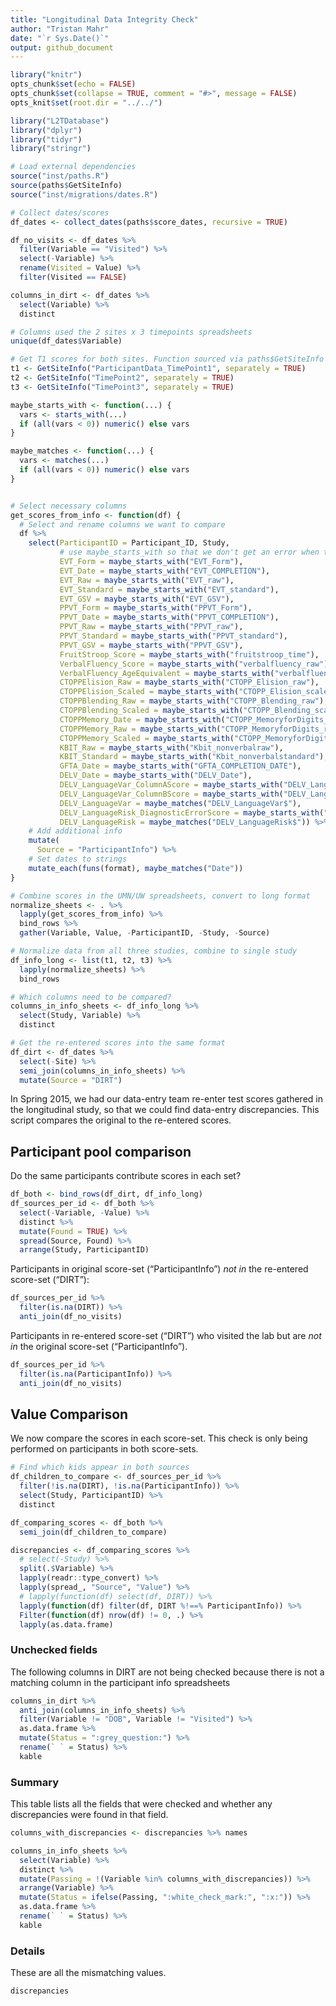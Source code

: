 ```yaml
---
title: "Longitudinal Data Integrity Check"
author: "Tristan Mahr"
date: "`r Sys.Date()`"
output: github_document
---
```


```r
library("knitr")
opts_chunk$set(echo = FALSE)
opts_chunk$set(collapse = TRUE, comment = "#>", message = FALSE)
opts_knit$set(root.dir = "../../")
```

```r
library("L2TDatabase")
library("dplyr")
library("tidyr")
library("stringr")

# Load external dependencies
source("inst/paths.R")
source(paths$GetSiteInfo)
source("inst/migrations/dates.R")

# Collect dates/scores
df_dates <- collect_dates(paths$score_dates, recursive = TRUE)

df_no_visits <- df_dates %>% 
  filter(Variable == "Visited") %>% 
  select(-Variable) %>% 
  rename(Visited = Value) %>% 
  filter(Visited == FALSE)

columns_in_dirt <- df_dates %>% 
  select(Variable) %>% 
  distinct

# Columns used the 2 sites x 3 timepoints spreadsheets
unique(df_dates$Variable)

# Get T1 scores for both sites. Function sourced via paths$GetSiteInfo
t1 <- GetSiteInfo("ParticipantData_TimePoint1", separately = TRUE)
t2 <- GetSiteInfo("TimePoint2", separately = TRUE)
t3 <- GetSiteInfo("TimePoint3", separately = TRUE)

maybe_starts_with <- function(...) {
  vars <- starts_with(...)
  if (all(vars < 0)) numeric() else vars
}

maybe_matches <- function(...) {
  vars <- matches(...)
  if (all(vars < 0)) numeric() else vars
}


# Select necessary columns
get_scores_from_info <- function(df) {
  # Select and rename columns we want to compare
  df %>%
    select(ParticipantID = Participant_ID, Study,
           # use maybe_starts_with so that we don't get an error when the column is not found
           EVT_Form = maybe_starts_with("EVT_Form"),
           EVT_Date = maybe_starts_with("EVT_COMPLETION"),
           EVT_Raw = maybe_starts_with("EVT_raw"),
           EVT_Standard = maybe_starts_with("EVT_standard"),
           EVT_GSV = maybe_starts_with("EVT_GSV"),
           PPVT_Form = maybe_starts_with("PPVT_Form"),
           PPVT_Date = maybe_starts_with("PPVT_COMPLETION"),
           PPVT_Raw = maybe_starts_with("PPVT_raw"),
           PPVT_Standard = maybe_starts_with("PPVT_standard"),
           PPVT_GSV = maybe_starts_with("PPVT_GSV"),
           FruitStroop_Score = maybe_starts_with("fruitstroop_time"),
           VerbalFluency_Score = maybe_starts_with("verbalfluency_raw"),
           VerbalFluency_AgeEquivalent = maybe_starts_with("verbalfluency_AE"),
           CTOPPElision_Raw = maybe_starts_with("CTOPP_Elision_raw"),
           CTOPPElision_Scaled = maybe_starts_with("CTOPP_Elision_scaled"),
           CTOPPBlending_Raw = maybe_starts_with("CTOPP_Blending_raw"),
           CTOPPBlending_Scaled = maybe_starts_with("CTOPP_Blending_scaled"),
           CTOPPMemory_Date = maybe_starts_with("CTOPP_MemoryforDigits_COMPLETION"),
           CTOPPMemory_Raw = maybe_starts_with("CTOPP_MemoryforDigits_raw"),
           CTOPPMemory_Scaled = maybe_starts_with("CTOPP_MemoryforDigits_scaled"),
           KBIT_Raw = maybe_starts_with("Kbit_nonverbalraw"),
           KBIT_Standard = maybe_starts_with("Kbit_nonverbalstandard"),
           GFTA_Date = maybe_starts_with("GFTA_COMPLETION_DATE"),
           DELV_Date = maybe_starts_with("DELV_Date"),
           DELV_LanguageVar_ColumnAScore = maybe_starts_with("DELV_LanguageVar_ColumnAScore"),
           DELV_LanguageVar_ColumnBScore = maybe_starts_with("DELV_LanguageVar_ColumnBScore"),
           DELV_LanguageVar = maybe_matches("DELV_LanguageVar$"),
           DELV_LanguageRisk_DiagnosticErrorScore = maybe_starts_with("DELV_LanguageRisk_DiagnosticErrorScore"),
           DELV_LanguageRisk = maybe_matches("DELV_LanguageRisk$")) %>%
    # Add additional info
    mutate(
      Source = "ParticipantInfo") %>%
    # Set dates to strings
    mutate_each(funs(format), maybe_matches("Date"))
}

# Combine scores in the UMN/UW spreadsheets, convert to long format
normalize_sheets <- . %>% 
  lapply(get_scores_from_info) %>% 
  bind_rows %>% 
  gather(Variable, Value, -ParticipantID, -Study, -Source)

# Normalize data from all three studies, combine to single study
df_info_long <- list(t1, t2, t3) %>% 
  lapply(normalize_sheets) %>% 
  bind_rows

# Which columns need to be compared?
columns_in_info_sheets <- df_info_long %>% 
  select(Study, Variable) %>% 
  distinct

# Get the re-entered scores into the same format
df_dirt <- df_dates %>%
  select(-Site) %>%
  semi_join(columns_in_info_sheets) %>% 
  mutate(Source = "DIRT")

```

In Spring 2015, we had our data-entry team re-enter test scores gathered in the
longitudinal study, so that we could find data-entry discrepancies. This script
compares the original to the re-entered scores.



## Participant pool comparison

Do the same participants contribute scores in each set?

```r
df_both <- bind_rows(df_dirt, df_info_long)
df_sources_per_id <- df_both %>% 
  select(-Variable, -Value) %>% 
  distinct %>% 
  mutate(Found = TRUE) %>% 
  spread(Source, Found) %>% 
  arrange(Study, ParticipantID)
```

Participants in original score-set ("ParticipantInfo") *not in* the re-entered
score-set ("DIRT"):

```r
df_sources_per_id %>% 
  filter(is.na(DIRT)) %>% 
  anti_join(df_no_visits)
```

Participants in re-entered score-set ("DIRT") who visited the lab but are *not
in* the original score-set ("ParticipantInfo"). 

```r
df_sources_per_id %>% 
  filter(is.na(ParticipantInfo)) %>% 
  anti_join(df_no_visits)
```



## Value Comparison

We now compare the scores in each score-set. This check is only being performed
on participants in both score-sets.

```r
# Find which kids appear in both sources
df_children_to_compare <- df_sources_per_id %>% 
  filter(!is.na(DIRT), !is.na(ParticipantInfo)) %>% 
  select(Study, ParticipantID) %>% 
  distinct

df_comparing_scores <- df_both %>% 
  semi_join(df_children_to_compare) 

discrepancies <- df_comparing_scores %>%
  # select(-Study) %>%
  split(.$Variable) %>%
  lapply(readr::type_convert) %>%
  lapply(spread_, "Source", "Value") %>% 
  # lapply(function(df) select(df, DIRT)) %>%
  lapply(function(df) filter(df, DIRT %!==% ParticipantInfo)) %>%
  Filter(function(df) nrow(df) != 0, .) %>% 
  lapply(as.data.frame)
```

### Unchecked fields

The following columns in DIRT are not being checked because there is not a
matching column in the participant info spreadsheets

```r
columns_in_dirt %>% 
  anti_join(columns_in_info_sheets) %>% 
  filter(Variable != "DOB", Variable != "Visited") %>% 
  as.data.frame %>% 
  mutate(Status = ":grey_question:") %>% 
  rename(` ` = Status) %>% 
  kable
```


### Summary

This table lists all the fields that were checked and whether any discrepancies
were found in that field.

```r
columns_with_discrepancies <- discrepancies %>% names

columns_in_info_sheets %>% 
  select(Variable) %>% 
  distinct %>% 
  mutate(Passing = !(Variable %in% columns_with_discrepancies)) %>% 
  arrange(Variable) %>% 
  mutate(Status = ifelse(Passing, ":white_check_mark:", ":x:")) %>% 
  as.data.frame %>% 
  rename(` ` = Status) %>% 
  kable
```

### Details

These are all the mismatching values.

```r
discrepancies
```

